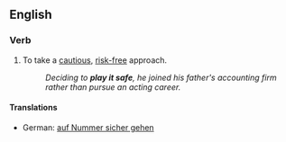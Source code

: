 ==English==

===Verb===
{{infl|en|verb|head=to [[play]] [[it]] [[safe]]}}

# {{idiom}} To take a [[cautious]], [[risk-free]] approach.
#: ''Deciding to '''play it safe''',  he joined his father's accounting firm rather than pursue an acting career.''

====Translations====
{{trans-top|take a cautious, risk-free approach}}
* German: [[auf Nummer sicher gehen]]
{{trans-mid}}
{{trans-bottom}}